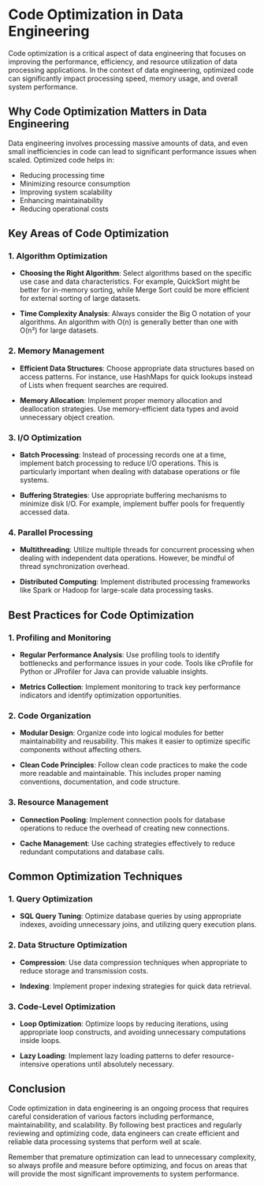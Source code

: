 # Code Optimization in Data Engineering

Code optimization is a critical aspect of data engineering that focuses on improving the performance, efficiency, and resource utilization of data processing applications. In the context of data engineering, optimized code can significantly impact processing speed, memory usage, and overall system performance.

## Why Code Optimization Matters in Data Engineering

Data engineering involves processing massive amounts of data, and even small inefficiencies in code can lead to significant performance issues when scaled. Optimized code helps in:

- Reducing processing time
- Minimizing resource consumption
- Improving system scalability
- Enhancing maintainability
- Reducing operational costs

## Key Areas of Code Optimization

### 1. Algorithm Optimization

* **Choosing the Right Algorithm**: 
  Select algorithms based on the specific use case and data characteristics. For example, QuickSort might be better for in-memory sorting, while Merge Sort could be more efficient for external sorting of large datasets.

* **Time Complexity Analysis**: 
  Always consider the Big O notation of your algorithms. An algorithm with O(n) is generally better than one with O(n²) for large datasets.

### 2. Memory Management

* **Efficient Data Structures**: 
  Choose appropriate data structures based on access patterns. For instance, use HashMaps for quick lookups instead of Lists when frequent searches are required.

* **Memory Allocation**: 
  Implement proper memory allocation and deallocation strategies. Use memory-efficient data types and avoid unnecessary object creation.

### 3. I/O Optimization

* **Batch Processing**: 
  Instead of processing records one at a time, implement batch processing to reduce I/O operations. This is particularly important when dealing with database operations or file systems.

* **Buffering Strategies**: 
  Use appropriate buffering mechanisms to minimize disk I/O. For example, implement buffer pools for frequently accessed data.

### 4. Parallel Processing

* **Multithreading**: 
  Utilize multiple threads for concurrent processing when dealing with independent data operations. However, be mindful of thread synchronization overhead.

* **Distributed Computing**: 
  Implement distributed processing frameworks like Spark or Hadoop for large-scale data processing tasks.

## Best Practices for Code Optimization

### 1. Profiling and Monitoring

* **Regular Performance Analysis**: 
  Use profiling tools to identify bottlenecks and performance issues in your code. Tools like cProfile for Python or JProfiler for Java can provide valuable insights.

* **Metrics Collection**: 
  Implement monitoring to track key performance indicators and identify optimization opportunities.

### 2. Code Organization

* **Modular Design**: 
  Organize code into logical modules for better maintainability and reusability. This makes it easier to optimize specific components without affecting others.

* **Clean Code Principles**: 
  Follow clean code practices to make the code more readable and maintainable. This includes proper naming conventions, documentation, and code structure.

### 3. Resource Management

* **Connection Pooling**: 
  Implement connection pools for database operations to reduce the overhead of creating new connections.

* **Cache Management**: 
  Use caching strategies effectively to reduce redundant computations and database calls.

## Common Optimization Techniques

### 1. Query Optimization

* **SQL Query Tuning**: 
  Optimize database queries by using appropriate indexes, avoiding unnecessary joins, and utilizing query execution plans.

### 2. Data Structure Optimization

* **Compression**: 
  Use data compression techniques when appropriate to reduce storage and transmission costs.

* **Indexing**: 
  Implement proper indexing strategies for quick data retrieval.

### 3. Code-Level Optimization

* **Loop Optimization**: 
  Optimize loops by reducing iterations, using appropriate loop constructs, and avoiding unnecessary computations inside loops.

* **Lazy Loading**: 
  Implement lazy loading patterns to defer resource-intensive operations until absolutely necessary.

## Conclusion

Code optimization in data engineering is an ongoing process that requires careful consideration of various factors including performance, maintainability, and scalability. By following best practices and regularly reviewing and optimizing code, data engineers can create efficient and reliable data processing systems that perform well at scale.

Remember that premature optimization can lead to unnecessary complexity, so always profile and measure before optimizing, and focus on areas that will provide the most significant improvements to system performance.